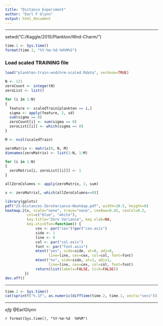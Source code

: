 ```yaml
---
title: "Distance Experiment"
author: "Earl F Glynn"
output: html_document
---
```


*****

setwd("C:/Kaggle/2015/Plankton/Wnd-Charm/")

```r
time.1 <- Sys.time()
format(time.1, "%Y-%m-%d-%H%M%S")
```                                       

### Load scaled TRAINING file 

```r
load("plankton-train-wndchrm-scaled.Rdata", verbose=TRUE) 
```

```r
N <- 121
zeroCount <- integer(N)
zeroList <- list()

for (i in 1:N)
{
  feature <- scaledTrain[plankton == i,]
  sigma <- apply(feature, 2, sd)
  sum(sigma == 0)
  zeroCount[i] <- sum(sigma == 0)
  zeroList[[i]] <- which(sigma == 0)
}

M <- ncol(scaledTrain)

zeroMatrix <- matrix(0, N, M) 
dimnames(zeroMatrix) <- list(1:N, 1:M)

for (i in 1:N)
{
  zeroMatrix[i, zeroList[[i]]] <- 1
}

allZeroColumns <- apply(zeroMatrix, 2, sum)

x <- zeroMatrix[,-which(allZeroColumns==0)]
```

```r
library(gplots)
pdf("25-Distances-ZeroVariance-Heatmap.pdf", width=10.5, height=8)
heatmap.2(x, scale="none", trace="none", cexRow=0.45, cexCol=0.2, 
          col=c("blue", "white"), 
          key.title="Zero Variance", key.xlab=NA,
          key.xtickfun=function() {
              cex <- par("cex")*par("cex.axis")
              side <- 1
              line <- 0
              col <- par("col.axis")
              font <- par("font.axis")
              mtext("yes", side=side, at=0, adj=0,
                    line=line, cex=cex, col=col, font=font)
              mtext("no", side=side, at=1, adj=1,
                    line=line, cex=cex, col=col, font=font)
              return(list(labels=FALSE, tick=FALSE))
         })
dev.off()
```

*****

```r
time.2 <- Sys.time()
cat(sprintf("%.1f", as.numeric(difftime(time.2, time.1, units="secs"))), " secs\n")
```

*****

*efg* @EarlGlynn

`r format(Sys.time(), "%Y-%m-%d  %H%M")`
                                                                          